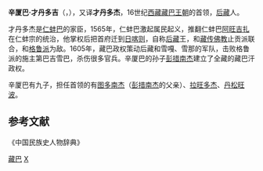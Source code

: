 '''辛厦巴·才丹多吉'''（{{bo|z=ཞིང་ཤག་ཚེ་བརྣ་རྡོ་རྗེ་|w=zhing-shag tshe-brtan rdo-rje}}，{{bd|？||1599年||catIdx=C}}），又译'''才丹多杰'''，16世纪[[西藏|西藏]][[藏巴王朝|藏巴王朝]]的首领，[[后藏|后藏]]人。

才丹多杰是[[仁蚌巴|仁蚌巴]]的家臣，1565年，仁蚌巴激起属民起义，推翻仁蚌巴[[阿旺吉扎|阿旺吉扎]]在仁蚌宗的统治，他掌权后把首府迁到[[日喀则|日喀则]]，自称[[后藏|后藏]]王，和[[藏传佛教|藏传佛教]]止贡派联合，和[[格鲁派|格鲁派]]为敌。1605年，藏巴政权策动后藏和雪嘎、雪那的军队，击败格鲁派的施主第巴吉雪巴，杀伤很多官兵。辛厦巴的孙子[[彭措南杰|彭措南杰]]建立了全藏的藏巴汗政权。

辛厦巴有九子，担任首领的有[[图多南杰|图多南杰]]（[[彭措南杰|彭措南杰]]的父亲）、[[拉旺多杰|拉旺多杰]]、[[丹松旺波|丹松旺波]]。

== 参考文献 ==
《中国民族史人物辞典》

{{start box}}
{{s-before|—}}
{{s-title|[[藏巴汗|藏巴]]统治者|1565年–1599年}}
{{s-after|[[图多南杰|图多南杰]]<br />[[拉旺多杰|拉旺多杰]]<br />[[丹松旺波|丹松旺波]]}}
{{end box}}

[[Category:西藏君主|藏巴]]
[[Category:明朝吐蕃人|X]]